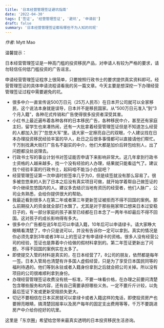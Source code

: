 ```yaml
---
title: '日本经营管理签证避坑指南'
date: '2022-04-30'
tags: ['签证', '经营管理签证', '避坑', '申请前']
draft: false
summary: '日本经营管理签证都有哪些不为人知的坑呢'
---
```


_作者_: Mytt Mao

温馨提示：

日本经营管理签证是一种高门槛的投资移民产品，对申请人有较为严格的要求，请勿轻信任何低门槛投资的广告谣言。

申请经营管理签证程序上很简单，只要按照行政书士的要求提供真实资料即可。经营管理签证的具体申请流程请看我的另一篇文章。今天主要是想深挖一下办理经营管理签证过程中需要避免的坑。

- 很多中介一直宣传说500万日元（25万人民币）在日本开公司就可以全家移民，这个说法本身就是误导，日本并不是移民国家。从“500万日元准入”到“3个月入籍”，各种花式传销和广告使得很多投资者深受其害。
- 小红书上最近遍布着各种各样的日本移民广告，各种移民中介，甚至还有家庭主妇，留学生也来凑热闹，还有一大批拿着经营管理签证但是不知道怎么经营的人都加入到了“忽悠大军”里。请大家一定擦亮自己的双眼，个人建议找在日本办理投资移民经验丰富的华人，赴日之后很多事情都可以直接请他们帮忙。千万别找满大街打广告名不副实的中介，他们大都是加价后转包给别人，出了问题都没处说理去。
- 行政书士写的事业计划书对签证能否申请下来影响非常大。这几年拿到行政书士资格的人越来越多，找一个没有经验的人办理，结果就只能看运气了。建议找个经验丰富的行政书士，起码咱不能当小白鼠吧？
- 经营管理签证第一次申请时拒签率几乎为0，但是续签就没有那么容易了。很多被忽悠来的人到了日本之后没有真实项目可做，就开始学着帮自己做签证的中介继续忽悠国内的人。建议多去结识当地有资历的经营者，他们人脉广，公司业务熟悉，会给你提供很大的帮助。
- 我最近看到很多人在第二年或者第三年更新签证被拒而不得不回国的案例。那么前期投入的资金就全部打水飘了。尤其是对于那些拖家带口想来日本过安稳日子的，有一部分家庭的孩子甚至已经都在日本念了一两年书却最后不得不回国。这对孩子的成长影响得有多大。
- 很多中介广告都在说5年后可以申请入籍，10年后可以申请绿卡。请大家睁大眼睛看清楚了，中介只是说可以，并没有告诉你一定可以拿到。真实的情况是你必须先拿到3年或者3年以上的签证才有申请绿卡的资格。很多人没有经营公司的经验，签证也是靠着中介给做的假材料拿到的。第二年签证更新出了问题，不得不回国的案例实在太多了。
- 即使提交入管的材料是真实的，在日本经营了7，8公司的朋友，依然都是每年一签。日本入管局也清楚有许多国人虚假经营，只是为了享受日本国民同等的福利待遇的。他们等到永驻或者入籍身份拿到之后就会把公司关掉。所以没有项目的公司很难顺利拿到身份。
- 办理经营管理签证收费没有统一标准，不要一味看价格，在办理之前要问清楚包含哪些服务和内容，还有自己需要承担哪些义务。一定不要斤斤计较，以免最后签证下发或更新受阻损失更大。
- 切记不要相信在日本买房就可以拿绿卡或者入籍这样的鬼话，即使投资房产也要擦亮眼睛，搞清楚回报率以及房产每年的固定支出费用等等，千万不要跳进房产中介给你挖好的坑里。

这里是「东京圈」希望给您带来最真实透明的日本投资移民生活咨询。



